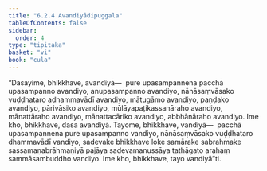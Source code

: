 ```yaml
---
title: "6.2.4 Avandiyādipuggala"
tableOfContents: false
sidebar:
  order: 4
type: "tipitaka"
basket: "vi"
book: "cula"
---
```



<DynamicBreadcrumb />

<Division number="312" book="cula">

<Paragraph number="1345" book="cula">
“Dasayime, bhikkhave, avandiyā—  pure upasampannena pacchā upasampanno avandiyo, anupasampanno avandiyo, nānāsaṃvāsako vuḍḍhataro adhammavādī avandiyo, mātugāmo avandiyo, paṇḍako avandiyo, pārivāsiko avandiyo, mūlāyapaṭikassanāraho avandiyo, mānattāraho avandiyo, mānattacāriko avandiyo, abbhānāraho avandiyo. Ime kho, bhikkhave, dasa avandiyā.
</Paragraph>

<Paragraph number="1346" book="cula">
Tayome, bhikkhave, vandiyā—  pacchā upasampannena pure upasampanno vandiyo, nānāsaṃvāsako vuḍḍhataro dhammavādī vandiyo, sadevake bhikkhave loke samārake sabrahmake sassamaṇabrāhmaṇiyā pajāya sadevamanussāya tathāgato arahaṃ sammāsambuddho vandiyo. Ime kho, bhikkhave, tayo vandiyā”ti.
</Paragraph>
</Division>